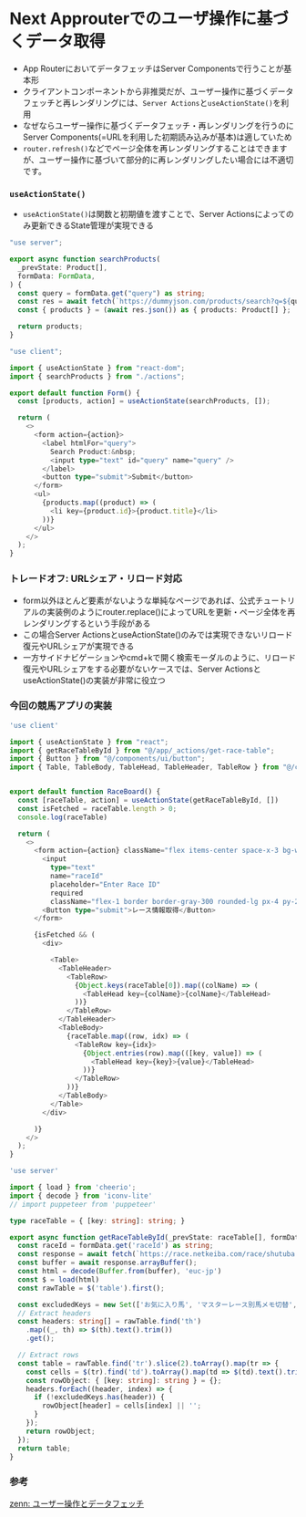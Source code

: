 # Next Approuterでのユーザ操作に基づくデータ取得
- App RouterにおいてデータフェッチはServer Componentsで行うことが基本形
- クライアントコンポーネントから非推奨だが、ユーザー操作に基づくデータフェッチと再レンダリングには、`Server Actions`と`useActionState()`を利用
- なぜならユーザー操作に基づくデータフェッチ・再レンダリングを行うのにServer Components(=URLを利用した初期読み込みが基本)は適していため
- `router.refresh()`などでページ全体を再レンダリングすることはできますが、ユーザー操作に基づいて部分的に再レンダリングしたい場合には不適切です。

### **`useActionState()`**
- `useActionState()`は関数と初期値を渡すことで、Server Actionsによってのみ更新できるState管理が実現できる
```ts filename="actions.ts"
"use server";

export async function searchProducts(
  _prevState: Product[],
  formData: FormData,
) {
  const query = formData.get("query") as string;
  const res = await fetch(`https://dummyjson.com/products/search?q=${query}`);
  const { products } = (await res.json()) as { products: Product[] };

  return products;
}
```

```ts filename="form.tsx"
"use client";

import { useActionState } from "react-dom";
import { searchProducts } from "./actions";

export default function Form() {
  const [products, action] = useActionState(searchProducts, []);

  return (
    <>
      <form action={action}>
        <label htmlFor="query">
          Search Product:&nbsp;
          <input type="text" id="query" name="query" />
        </label>
        <button type="submit">Submit</button>
      </form>
      <ul>
        {products.map((product) => (
          <li key={product.id}>{product.title}</li>
        ))}
      </ul>
    </>
  );
}
```


### トレードオフ: URLシェア・リロード対応
- form以外ほとんど要素がないような単純なページであれば、公式チュートリアルの実装例のようにrouter.replace()によってURLを更新・ページ全体を再レンダリングするという手段がある
- この場合Server ActionsとuseActionState()のみでは実現できないリロード復元やURLシェアが実現できる
- 一方サイドナビゲーションやcmd+kで開く検索モーダルのように、リロード復元やURLシェアをする必要がないケースでは、Server ActionsとuseActionState()の実装が非常に役立つ

### 今回の競馬アプリの実装
```ts filename="app/components/race-borad.tsx"
'use client'

import { useActionState } from "react";
import { getRaceTableById } from "@/app/_actions/get-race-table";
import { Button } from "@/components/ui/button";
import { Table, TableBody, TableHead, TableHeader, TableRow } from "@/components/ui/table";


export default function RaceBoard() {
  const [raceTable, action] = useActionState(getRaceTableById, [])
  const isFetched = raceTable.length > 0;
  console.log(raceTable)

  return (
    <>
      <form action={action} className="flex items-center space-x-3 bg-white shadow-sm rounded-lg p-4 border border-gray-200">
        <input 
          type="text" 
          name="raceId" 
          placeholder="Enter Race ID" 
          required 
          className="flex-1 border border-gray-300 rounded-lg px-4 py-2 focus:outline-none focus:ring-2 focus:ring-blue-500" />
        <Button type="submit">レース情報取得</Button>
      </form>

      {isFetched && (
        <div>

          <Table>
            <TableHeader>
              <TableRow>
                {Object.keys(raceTable[0]).map((colName) => (
                  <TableHead key={colName}>{colName}</TableHead>
                ))}
              </TableRow>
            </TableHeader>
            <TableBody>
              {raceTable.map((row, idx) => (
                <TableRow key={idx}>
                  {Object.entries(row).map(([key, value]) => (
                    <TableHead key={key}>{value}</TableHead>
                  ))}
                </TableRow>
              ))}
            </TableBody>
          </Table>
        </div>

      )}
    </>
  );
}
```


```ts filename="app/_actions/get-race-table.ts"
'use server'

import { load } from 'cheerio';
import { decode } from 'iconv-lite'
// import puppeteer from 'puppeteer'

type raceTable = { [key: string]: string; }

export async function getRaceTableById(_prevState: raceTable[], formData: FormData) {
  const raceId = formData.get('raceId') as string;
  const response = await fetch(`https://race.netkeiba.com/race/shutuba.html?race_id=${raceId}`);
  const buffer = await response.arrayBuffer();
  const html = decode(Buffer.from(buffer), 'euc-jp')
  const $ = load(html)
  const rawTable = $('table').first();

  const excludedKeys = new Set(['お気に入り馬', 'マスターレース別馬メモ切替', 'グループ', '印', '登録', '馬メモ切替', '更新']);
  // Extract headers
  const headers: string[] = rawTable.find('th')
    .map((_, th) => $(th).text().trim())
    .get();

  // Extract rows
  const table = rawTable.find('tr').slice(2).toArray().map(tr => {
    const cells = $(tr).find('td').toArray().map(td => $(td).text().trim());
    const rowObject: { [key: string]: string } = {};
    headers.forEach((header, index) => {
      if (!excludedKeys.has(header)) {
        rowObject[header] = cells[index] || '';
      }
    });
    return rowObject;
  });
  return table;
}
```

### 参考
[zenn: ユーザー操作とデータフェッチ](https://zenn.dev/akfm/books/nextjs-basic-principle/viewer/part_1_interactive_fetch)